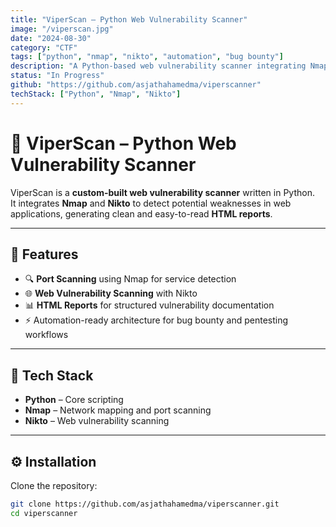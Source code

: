 ```yaml
---
title: "ViperScan – Python Web Vulnerability Scanner"
image: "/viperscan.jpg"
date: "2024-08-30"
category: "CTF"
tags: ["python", "nmap", "nikto", "automation", "bug bounty"]
description: "A Python-based web vulnerability scanner integrating Nmap and Nikto with HTML reporting. Future enhancements include automation workflows and AI-driven analysis."
status: "In Progress"
github: "https://github.com/asjathahamedma/viperscanner"
techStack: ["Python", "Nmap", "Nikto"]
---
```


# 🐍 ViperScan – Python Web Vulnerability Scanner

ViperScan is a **custom-built web vulnerability scanner** written in Python.  
It integrates **Nmap** and **Nikto** to detect potential weaknesses in web applications, generating clean and easy-to-read **HTML reports**.

---

## 🚀 Features

- 🔍 **Port Scanning** using Nmap for service detection  
- 🌐 **Web Vulnerability Scanning** with Nikto  
- 📊 **HTML Reports** for structured vulnerability documentation  
- ⚡ Automation-ready architecture for bug bounty and pentesting workflows  

---

## 📂 Tech Stack

- **Python** – Core scripting  
- **Nmap** – Network mapping and port scanning  
- **Nikto** – Web vulnerability scanning  

---

## ⚙️ Installation

Clone the repository:

```bash
git clone https://github.com/asjathahamedma/viperscanner.git
cd viperscanner
